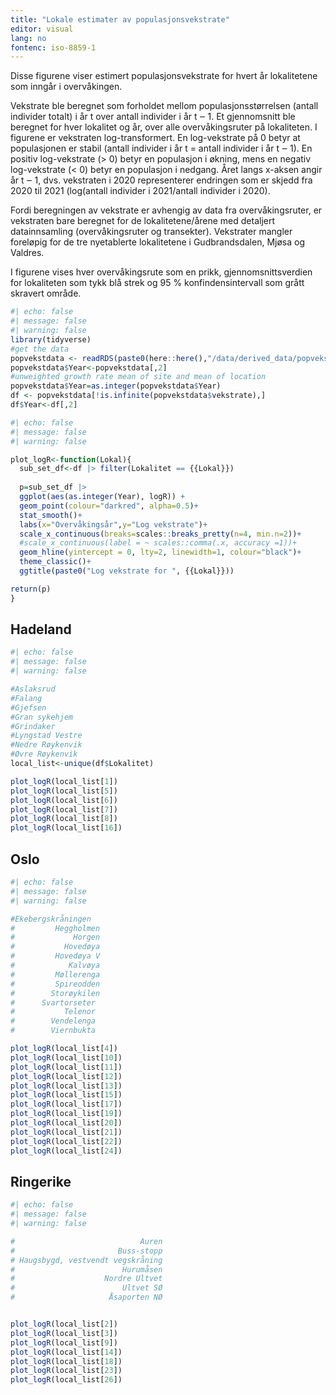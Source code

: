 ```yaml
---
title: "Lokale estimater av populasjonsvekstrate"
editor: visual
lang: no
fontenc: iso-8859-1
---
```


Disse figurene viser estimert populasjonsvekstrate for hvert år lokalitetene som inngår i overvåkingen.

Vekstrate ble beregnet som forholdet mellom populasjonsstørrelsen (antall individer totalt) i år t over antall individer i år t ‒ 1. Et gjennomsnitt ble beregnet for hver lokalitet og år, over alle overvåkingsruter på lokaliteten. I figurene er vekstraten log-transformert. En log-vekstrate på 0 betyr at populasjonen er stabil (antall individer i år t = antall individer i år t ‒ 1). En positiv log-vekstrate (\> 0) betyr en populasjon i økning, mens en negativ log-vekstrate (\< 0) betyr en populasjon i nedgang. Året langs x-aksen angir år t ‒ 1, dvs. vekstraten i 2020 representerer endringen som er skjedd fra 2020 til 2021 (log(antall individer i 2021/antall individer i 2020).

Fordi beregningen av vekstrate er avhengig av data fra overvåkingsruter, er vekstraten bare beregnet for de lokalitetene/årene med detaljert datainnsamling (overvåkingsruter og transekter). Vekstrater mangler foreløpig for de tre nyetablerte lokalitetene i Gudbrandsdalen, Mjøsa og Valdres.

I figurene vises hver overvåkingsrute som en prikk, gjennomsnittsverdien for lokaliteten som tykk blå strek og 95 % konfindensintervall som grått skravert område.

```r
#| echo: false
#| message: false
#| warning: false
library(tidyverse)
#get the data
popvekstdata <- readRDS(paste0(here::here(),"/data/derived_data/popvekstdata.RDS"))
popvekstdata$Year<-popvekstdata[,2]
#unweighted growth rate mean of site and mean of location
popvekstdata$Year=as.integer(popvekstdata$Year)
df <- popvekstdata[!is.infinite(popvekstdata$vekstrate),]
df$Year<-df[,2]
```

```r
#| echo: false
#| message: false
#| warning: false

plot_logR<-function(Lokal){
  sub_set_df<-df |> filter(Lokalitet == {{Lokal}})
  
  p=sub_set_df |> 
  ggplot(aes(as.integer(Year), logR)) +
  geom_point(colour="darkred", alpha=0.5)+
  stat_smooth()+
  labs(x="Overvåkingsår",y="Log vekstrate")+
  scale_x_continuous(breaks=scales::breaks_pretty(n=4, min.n=2))+
  #scale_x_continuous(label = ~ scales::comma(.x, accuracy =1))+
  geom_hline(yintercept = 0, lty=2, linewidth=1, colour="black")+
  theme_classic()+
  ggtitle(paste0("Log vekstrate for ", {{Lokal}}))

return(p)
}


```

## Hadeland

```r
#| echo: false
#| message: false
#| warning: false

#Aslaksrud
#Falang
#Gjefsen
#Gran sykehjem
#Grindaker
#Lyngstad Vestre
#Nedre Røykenvik
#Øvre Røykenvik
local_list<-unique(df$Lokalitet)

plot_logR(local_list[1])
plot_logR(local_list[5])
plot_logR(local_list[6])
plot_logR(local_list[7])
plot_logR(local_list[8])
plot_logR(local_list[16])

```

## Oslo

```r
#| echo: false 
#| message: false 
#| warning: false  

#Ekebergskråningen
#         Heggholmen
#             Horgen
#           Hovedøya
#         Hovedøya V
#            Kalvøya
#         Møllerenga
#         Spireodden
#        Storøykilen
#      Svartorseter
#           Telenor
#        Vendelenga
#        Viernbukta

plot_logR(local_list[4]) 
plot_logR(local_list[10]) 
plot_logR(local_list[11]) 
plot_logR(local_list[12]) 
plot_logR(local_list[13]) 
plot_logR(local_list[15])
plot_logR(local_list[17])
plot_logR(local_list[19])
plot_logR(local_list[20])
plot_logR(local_list[21])
plot_logR(local_list[22])
plot_logR(local_list[24])

```

## Ringerike

```r
#| echo: false 
#| message: false 
#| warning: false  

#                            Auren
#                       Buss-stopp
# Haugsbygd, vestvendt vegskråning
#                        Hurumåsen
#                    Nordre Ultvet
#                        Ultvet SØ
#                     Åsaporten NØ


plot_logR(local_list[2]) 
plot_logR(local_list[3]) 
plot_logR(local_list[9]) 
plot_logR(local_list[14]) 
plot_logR(local_list[18]) 
plot_logR(local_list[23])
plot_logR(local_list[26])

```
